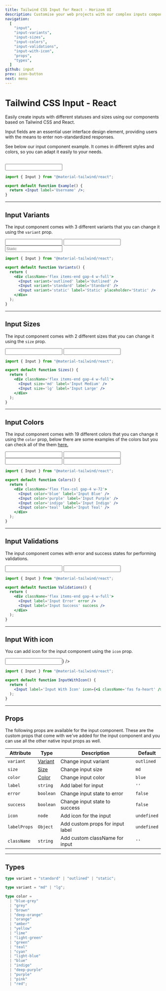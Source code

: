 ```yaml
---
title: Tailwind CSS Input for React - Horizon UI
description: Customise your web projects with our complex inputs component for Tailwind CSS and React using Material Design guidelines.
navigation:
  [
    "input",
    "input-variants",
    "input-sizes",
    "input-colors",
    "input-validations",
    "input-with-icon",
    "props",
    "types",
  ]
github: input
prev: icon-button
next: menu
---
```


# Tailwind CSS Input - React

Easily create inputs with different statuses and sizes using our components based on Tailwind CSS and React.

Input fields are an essential user interface design element, providing users with the means to enter non-standardized responses.

See below our input component example. It comes in different styles and colors, so you can adapt it easily to your needs.

<br />

<ComponentCard id='input'>
  <div className='w-72'>
    <Input label='Username' />
  </div>
</ComponentDemo>

```jsx showLineNumbers
import { Input } from "@material-tailwind/react";

export default function Example() {
  return <Input label='Username' />;
}
```

---

## Input Variants

The input component comes with 3 different variants that you can change it using the <Code>variant</Code> prop.

<ComponentCard id='input-variants'>
  <div className='flex items-end gap-4 w-full'>
    <Input variant='outlined' label='Outlined' />
    <Input variant='standard' label='Standard' />
    <Input variant='static' label='Static' placeholder='Static' />
  </div>
</ComponentDemo>

```jsx showLineNumbers
import { Input } from "@material-tailwind/react";

export default function Variants() {
  return (
    <div className='flex items-end gap-4 w-full'>
      <Input variant='outlined' label='Outlined' />
      <Input variant='standard' label='Standard' />
      <Input variant='static' label='Static' placeholder='Static' />
    </div>
  );
}
```

---

## Input Sizes

The input component comes with 2 different sizes that you can change it using the <Code>size</Code> prop.

<ComponentCard id='input-sizes'>
  <div className='flex items-end gap-4 w-full'>
    <Input size='md' label='Input Medium' />
    <Input size='lg' label='Input Large' />
  </div>
</ComponentDemo>

```jsx showLineNumbers
import { Input } from "@material-tailwind/react";

export default function Sizes() {
  return (
    <div className='flex items-end gap-4 w-full'>
      <Input size='md' label='Input Medium' />
      <Input size='lg' label='Input Large' />
    </div>
  );
}
```

---

## Input Colors

The input component comes with 19 different colors that you can change it using the <Code>color</Code> prop, below there are some examples of the colors but you can check all of the them [here.](#props)

<ComponentCard id='input-colors'>
  <div className='flex flex-col gap-4 w-72'>
    <Input color='blue' label='Input Blue' />
    <Input color='purple' label='Input Purple' />
    <Input color='indigo' label='Input Indigo' />
    <Input color='teal' label='Input Teal' />
  </div>
</ComponentDemo>

```jsx showLineNumbers
import { Input } from "@material-tailwind/react";

export default function Colors() {
  return (
    <div className='flex flex-col gap-4 w-72'>
      <Input color='blue' label='Input Blue' />
      <Input color='purple' label='Input Purple' />
      <Input color='indigo' label='Input Indigo' />
      <Input color='teal' label='Input Teal' />
    </div>
  );
}
```

---

## Input Validations

The input component comes with error and success states for performing validations.

<ComponentCard id='input-validations'>
  <div className='flex items-end gap-4 w-full'>
    <Input label='Input Error' error />
    <Input label='Input Success' success />
  </div>
</ComponentDemo>

```jsx showLineNumbers
import { Input } from "@material-tailwind/react";

export default function Validations() {
  return (
    <div className='flex items-end gap-4 w-full'>
      <Input label='Input Error' error />
      <Input label='Input Success' success />
    </div>
  );
}
```

---

## Input With icon

You can add icon for the input component using the <Code>icon</Code> prop.

<ComponentCard id='input-with-icon'>
  <div className='w-72'>
    <Input label='Input With Icon' icon={<i className='fas fa-heart' />} />
  </div>
</ComponentDemo>

```jsx showLineNumbers
import { Input } from "@material-tailwind/react";

export default function InputWithIcon() {
  return (
    <Input label='Input With Icon' icon={<i className='fas fa-heart' />} />
  );
}
```

---

## Props

<span id='props' className='scroll-mt-48' />
The following props are available for the input component. These are the custom props
that come with we've added for the input component and you can use all the other
native input props as well.

| Attribute    | Type                       | Description                      | Default                      |
| ------------ | -------------------------- | -------------------------------- | ---------------------------- |
| `variant`    | [Variant](#types)          | Change input variant             | <Code small>outlined</Code>  |
| `size`       | [Size](#types)             | Change input size                | <Code small>md</Code>        |
| `color`      | [Color](#types)            | Change input color               | <Code small>blue</Code>      |
| `label`      | <Code small>string</Code>  | Add label for input              | `''`                         |
| `error`      | <Code small>boolean</Code> | Change input state to error      | <Code small>false</Code>     |
| `success`    | <Code small>boolean</Code> | Change input state to success    | <Code small>false</Code>     |
| `icon`       | <Code small>node</Code>    | Add icon for the input           | <Code small>undefined</Code> |
| `labelProps` | <Code small>Object</Code>  | Add custom props for input label | <Code small>undefined</Code> |
| `className`  | <Code small>string</Code>  | Add custom className for input   | `''`                         |

---

## Types

<span id='types' className='scroll-mt-48' />

```ts
type variant = "standard" | "outlined" | "static";
```

```ts
type variant = "md" | "lg";
```

```ts
type color =
  | "blue-grey"
  | "grey"
  | "brown"
  | "deep-orange"
  | "orange"
  | "amber"
  | "yellow"
  | "lime"
  | "light-green"
  | "green"
  | "teal"
  | "cyan"
  | "light-blue"
  | "blue"
  | "indigo"
  | "deep-purple"
  | "purple"
  | "pink"
  | "red";
```
